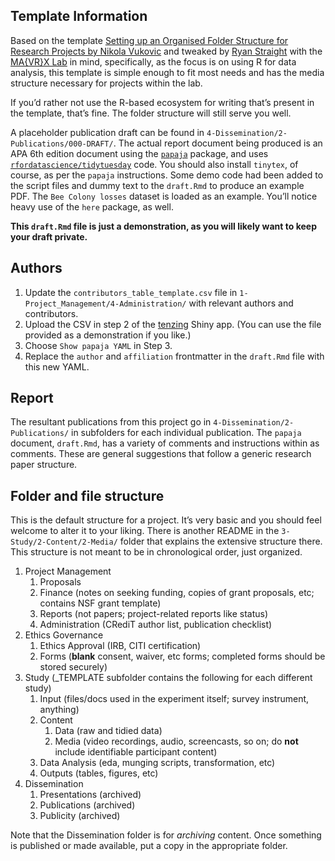 ## Template Information

Based on the template [Setting up an Organised Folder Structure for Research Projects by Nikola Vukovic](http://www.nikola.me/folder_structure.html) and tweaked  by [Ryan Straight](https://github.com/ryanstraight) with the [MA{VR}X Lab](https://mavrxlab.org) in mind, specifically, as the focus is on using R for data analysis, this template is simple enough to fit most needs and has the media structure necessary for projects within the lab.

If you'd rather not use the R-based ecosystem for writing that's present in the template, that's fine. The folder structure will still serve you well.

A placeholder publication draft can be found in `4-Dissemination/2-Publications/000-DRAFT/`. The actual report document being produced is an APA 6th edition document using the [`papaja`](https://github.com/crsh/papaja) package, and uses [`rfordatascience/tidytuesday`](https://github.com/rfordatascience/tidytuesday) code. You should also install `tinytex`, of course, as per the `papaja` instructions. Some demo code had been added to the script files and dummy text to the `draft.Rmd` to produce an example PDF. The `Bee Colony losses` dataset is loaded as an example. You'll notice heavy use of the `here` package, as well. 

**This `draft.Rmd` file is just a demonstration, as you will likely want to keep your draft private.**


## Authors

1. Update the `contributors_table_template.csv` file in `1-Project_Management/4-Administration/` with relevant authors and contributors.
1. Upload the CSV in step 2 of the [tenzing](https://rollercoaster.shinyapps.io/tenzing/) Shiny app. (You can use the file provided as a demonstration if you like.)
1. Choose `Show papaja YAML` in Step 3.
1. Replace the `author` and `affiliation` frontmatter in the `draft.Rmd` file with this new YAML.

## Report

The resultant publications from this project go in `4-Dissemination/2-Publications/` in subfolders for each individual publication. The `papaja` document, `draft.Rmd`, has a variety of comments and instructions within as comments. These are general suggestions that follow a generic research paper structure. 

## Folder and file structure

This is the default structure for a project. It's very basic and you should feel welcome to alter it to your liking. There is another README in the `3-Study/2-Content/2-Media/` folder that explains the extensive structure there. This structure is not meant to be in chronological order, just organized.

1. Project Management
    1. Proposals
    1. Finance (notes on seeking funding, copies of grant proposals, etc; contains NSF grant template)
    1. Reports (not papers; project-related reports like status)
    1. Administration (CRediT author list, publication checklist)
1. Ethics Governance
    1. Ethics Approval (IRB, CITI certification)
    1. Forms (**blank** consent, waiver, etc forms; completed forms should be stored securely)
1. Study (_TEMPLATE subfolder contains the following for each different study)
    1. Input (files/docs used in the experiment itself; survey instrument, anything)
    1. Content
        1. Data (raw and tidied data)
        1. Media (video recordings, audio, screencasts, so on; do **not** include identifiable participant content)
    1. Data Analysis (eda, munging scripts, transformation, etc)
    1. Outputs (tables, figures, etc)
1. Dissemination
    1. Presentations (archived)
    1. Publications (archived)
    1. Publicity (archived)
    

Note that the Dissemination folder is for *archiving* content. Once something is published or made available, put a copy in the appropriate folder.